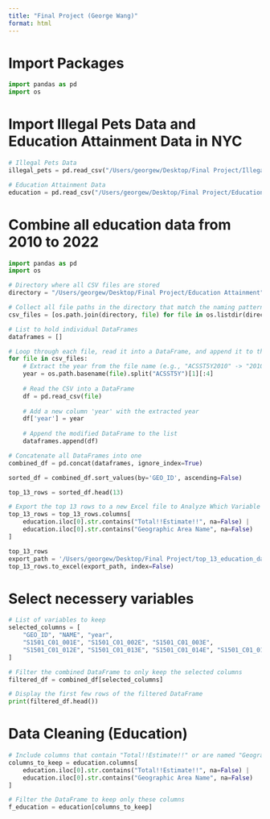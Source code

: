 ```yaml
---
title: "Final Project (George Wang)"
format: html
---
```



# Import Packages
```python
import pandas as pd
import os
```

# Import Illegal Pets Data and Education Attainment Data in NYC
```python
# Illegal Pets Data
illegal_pets = pd.read_csv("/Users/georgew/Desktop/Final Project/Illegal Pets/illegal_animals_kept_as_pets_20241116.csv")

# Education Attainment Data
education = pd.read_csv("/Users/georgew/Desktop/Final Project/Education Attainment/ACSST5Y2010.S1501-Data.csv")
```

# Combine all education data from 2010 to 2022
```python
import pandas as pd
import os

# Directory where all CSV files are stored
directory = "/Users/georgew/Desktop/Final Project/Education Attainment"

# Collect all file paths in the directory that match the naming pattern
csv_files = [os.path.join(directory, file) for file in os.listdir(directory) if file.endswith(".csv")]

# List to hold individual DataFrames
dataframes = []

# Loop through each file, read it into a DataFrame, and append it to the list
for file in csv_files:
    # Extract the year from the file name (e.g., "ACSST5Y2010" -> "2010")
    year = os.path.basename(file).split("ACSST5Y")[1][:4]
    
    # Read the CSV into a DataFrame
    df = pd.read_csv(file)
    
    # Add a new column 'year' with the extracted year
    df['year'] = year
    
    # Append the modified DataFrame to the list
    dataframes.append(df)

# Concatenate all DataFrames into one
combined_df = pd.concat(dataframes, ignore_index=True)

sorted_df = combined_df.sort_values(by='GEO_ID', ascending=False)

top_13_rows = sorted_df.head(13)

# Export the top 13 rows to a new Excel file to Analyze Which Variable to Use
top_13_rows = top_13_rows.columns[
    education.iloc[0].str.contains("Total!!Estimate!!", na=False) | 
    education.iloc[0].str.contains("Geographic Area Name", na=False)
]

top_13_rows
export_path = '/Users/georgew/Desktop/Final Project/top_13_education_data_new.xlsx'
top_13_rows.to_excel(export_path, index=False)
```

# Select necessery variables
```python
# List of variables to keep
selected_columns = [
    "GEO_ID", "NAME", "year",
    "S1501_C01_001E", "S1501_C01_002E", "S1501_C01_003E",
    "S1501_C01_012E", "S1501_C01_013E", "S1501_C01_014E", "S1501_C01_015E"
]

# Filter the combined DataFrame to only keep the selected columns
filtered_df = combined_df[selected_columns]

# Display the first few rows of the filtered DataFrame
print(filtered_df.head())
```

# Data Cleaning (Education)
```python
# Include columns that contain "Total!!Estimate!!" or are named "Geographic Area Name"
columns_to_keep = education.columns[
    education.iloc[0].str.contains("Total!!Estimate!!", na=False) | 
    education.iloc[0].str.contains("Geographic Area Name", na=False)
]

# Filter the DataFrame to keep only these columns
f_education = education[columns_to_keep]

```

